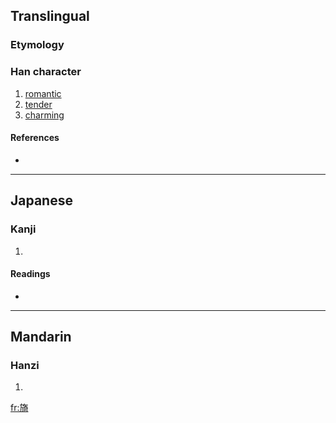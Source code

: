 ==Translingual==

===Etymology===
{{Han compound|㫃|奇|c1=s|c2=p|ls=psc}}

===Han character===
{{Han char|rn=70|rad=方|as=10|sn=14|four=0822<sub>1</sub>|canj=卜尸人大口 (YSOKR)}}

# [[romantic]]
# [[tender]]
# [[charming]]

====References====
* {{Han ref|kx=0484.260|dkj=13685|dj=0846.260|hdz=32184.010|uh=65D6|ud=26070|bh=BA59|bd=47705}}

----

==Japanese==

===Kanji===
{{ja-kanji|grade=|rs=方10}}

# {{defn|Japanese}}

====Readings====
* {{ja-readings|on=[[い]] (i)|kun=[[なびく]] (nabiku)}}

----

==Mandarin==

===Hanzi===
{{cmn-hanzi|pin=[[yǐ]] ([[yi3]])|wg=i<sup>3</sup>}}

# {{defn|Mandarin}}

[[fr:旖]]